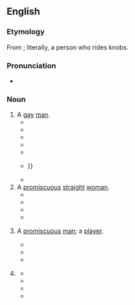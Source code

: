 {{also|knob-jockey}}
==English==

===Etymology===
From {{compound|en|knob|jockey}}; literally, a person who rides knobs.

===Pronunciation===
* {{audio|en|En-au-knob jockey.ogg|Audio (AU)}}

===Noun===
{{en-noun}} {{tlb|en|UK|vulgar|slang|derogatory}}

# A [[gay]] [[man]].
#* {{quote-book|en|year=2007| title=I, Lucifer: Finally, the Other Side of the Story|author=Glen Duncan | page=| passage=In fact maybe now's as good a time as any to tell you: if you're gay, you go to Hell. Doesn't matter what else you spend your time doing – painting the Sistine Chapel, for instance – '''knob-jockey'''? Down you go. (Lezzers are borderline; room for manoeuvres if they've done social work.) }}
#* {{quote-book|en|year=2009| title=Missing Presumed Dead|author=Arlene Hunt | page=| passage=A '''Knob Jockey''', was John's take. He was slender and moved in a series of jerks. He wore black skinny jeans, a Ramones Tshirt and Converse runners. }}
#* {{quote-book|en|year=2009| title=The Build Up |author=Phillip Gwynne | page=93| passage=You could call Julien a poof, a fag, a shirt-lifter or a '''knob jockey''', and he didn't mind but, for some reason he hated to be likened to a herbaceous plant of the genus Viola. 'You pansy,' said Dusty.}}
#* {{quote-book|en|year=2011| title=Accidentally Catty|author=Dakota Cassidy | page=| passage=Maybe he was in fact a '''knob jockey'''. He snatched a handful of Katie's lingerie in his palm and inhaled deeply. Well then. No. He wasn't gay.}}
#* {{quote-book|en|year=2014| title=Singing Home the Whale|author=Mandy Hager | page=| passage=''Poofter. Bum bandit. '''Knob jockey'''. Fag.'' The comments on YouTube left him in no doubt of what they thought — and, though he had no problem with gays (had several close friends that way inclined), he resented being labelled one merely because he'd cried.}}
#* {{quote-book|en|year=2014| title=Kelvin's Zero |author=Sead Mahmutefendić | page=27| passage=I can't fucking stand those sorts of men, but the biggest dope in all of this is me for letting myself fall in love with such a waste of space, '''knob-jockey''', lady-boy, the piercing pressed deeper into her brain, but she no longer felt like improvising and imagining what would be if it would only be, {{...}} }}
#* {{quote-book|en|year=2021| title=Bangkok Burning|author=Robin Newbold | page=| passage=He's right though, a queer, a nonce, shirt lifter, shit stabber, '''knob jockey''', uphill gardener, bender, homosexual.}}
# A [[promiscuous]] [[straight]] [[woman]].
#* {{quote-book|en|year=2010| title=Cityboy: Beer and Loathing in the Square Mile|author=Geraint Anderson | page=| passage=Christ, she is a '''knob jockey''' of the old school. She's had more pricks in her than a pub dartboard. }}
#* {{quote-book|en|year=2011| title=Men & Women|author=Paul Burston, ‎Karen Mcleod | page=| passage='I grab the rancid '''knob jockey''' by her filthy blonde locks and slap her hard across the face. She squeals and scrambles off the soiled sheets before falling into some stranger's groin—mouth open, naturally.'}}
#* {{quote-book|en|year=2015| title=Encore|author=Louise Lyons | page=| passage=Although reality was probably farther from my imagination than I suspected; after all, I was no '''knob jockey'''. That being said, I still felt like I'd had more than my fair share of lovers—none of whom turned out to be my Prince Charming.}}
#* {{quote-book|en|year=2019| title=Jim Dandy - A Justice Security Novel|author=T. M. Bilderback | page=| passage=If we have time, I need to divert to Los Angeles, and find out if Charlie Li is coming back to work.” Jessica frowned. “I haven't heard from him since he married that Hollywood '''knob jockey'''.”}}
# {{rfv-sense|en}} A [[promiscuous]] [[man]]; a [[player]].
#* {{quote-book|en|year=2019| title=Furry United Coalition #2|author=Eve Langlais | page=| passage=She also needed a certain '''knob jockey''' to leave her alone.}}
#* {{quote-book|en|year=2021| title=Three's A Crowd|author=Simon Booker | page=| passage='How are you?' he said. 'Pregnant. Thanks to a crap shag with a '''knob-jockey'''.'}}
#* {{quote-book|en|year=2022| title=Turmoil in Paradise: Trouble Shooter or Hitman|author=Mark Edmonds | page=| passage="And I'm going to guess," Gawler said, still not moving from his spot, "that you wankers get-off by beating up your women because it makes you feel better about your problem," he gestured to Johnny's crotch, “not much good as a '''knob jockey'''.” }}
# {{ng|Term of abuse.}} {{attn|en|This entry needs A LOT of work.}}
#* {{quote-book|en|year=2011| title=Reign on Cloud Nine|author=Dean Monet | page=118| passage=No worries '''knob jockey''', I will find you some work.}}
#* {{quote-book|en|year=2013| title=Life in Outer Space|author=Melissa Keil · | page=| passage=Maybe he fell into a vat of some kind of '''knob-jockey''' supervillain juice over the summer holidays. }}
#* {{quote-book|en|year=2018| title=Peaceful Freeman: A Story by a Peaceful Freeman on the Land|author=Michael Sinclair-Thomson | page=| passage=I was giving it to her like a stallion race horse on cocaine and Viagra. [Then someone knocked on the door, angry about it. Ultimately, the military police arrived.] I sat and calmly explained to the military men that I was minding my own business in my private residence when these harassing guys started to disrupt my evening. [...] Whilst the '''knob jockeys''' kept raring up, I just stayed cool and calm, [... Ultimately, realizing I was right, the senior military officer] went straight into a torrent of what sounded like a good telling off to this '''knob jockey''' in Wolof. It left the man seemingly emasculated, which he did deserve. [...] Driving out of the car park, I sarcastically gave the '''knob jockey''' a wave and said in a high-pitched sarcastic tone, “Bye, bye now. Stay safe.”}}
#* {{quote-book|en|year=2020| title=Re-run the Fun: My Life as Pat Sharp|author=Pat Sharp, ‎Darren Richman, ‎Luke Catterson | page=| passage=Children can be so cruel and he would delight in pronouncing 'disc jockey' as ''''knob jockey''''.}}
#: {{usex|en|Ruining a barbecue by burning the meat. You really are a complete '''knob jockey'''.}}